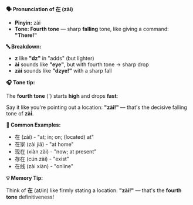 **🗣️ Pronunciation of 在 (zài)**

- **Pinyin:** zài
- **Tone: Fourth tone** — sharp **falling** tone, like giving a command: **"There!"**

**🔤 Breakdown:**

- **z** like **"dz"** in "adds" (but lighter)
- **ài** sounds like **"eye"**, but with fourth tone → sharp drop
- **zài** sounds like **"dzye!"** with a sharp fall

**🎧 Tone tip:**

The **fourth tone** (ˋ) starts **high** and drops **fast**:

Say it like you're pointing out a location: **"zài!"** — that's the decisive falling tone of
**zài**.

**📝 Common Examples:**

- 在 (zài) - "at; in; on; (located) at"
- 在家 (zài jiā) - "at home"
- 现在 (xiàn zài) - "now; at present"
- 存在 (cún zài) - "exist"
- 在线 (zài xiàn) - "online"

**💡 Memory Tip:**

Think of **在** (at/in) like firmly stating a location: **"zài!"** — that's the **fourth tone**
definitiveness!
